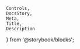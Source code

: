     Controls,
    DocsStory,
    Meta,
    Title,
    Description
} from '@storybook/blocks';

<Meta of={viewerStories} />
<Title of={viewerStories} />

The rich text viewer component allows users to view text formatted with various styling options including bold, italics, numbered lists, and bulleted lists. The rich text to render is provided as a markdown string.

See the [rich text editor](?path=/docs/incubating-rich-text-editor--docs) component to enable users to modify the markdown contents.

<DocsStory of={viewerStories.richTextViewer} expanded={false} />
<Controls of={viewerStories.richTextViewer} />

## User Mention Usage

To enable support for `@mention` in the <Tag name={richTextViewerTag}/> component, include the specified configuration and mapping components as children. These components facilitate the conversion of input markdown into a mention node, displaying a user's name. Additionally, ensure that each user mentioned in the markdown input has a corresponding user mapping. For more details, see [Client Usage Guidance on Filtered Users](https://github.com/ni/nimble/blob/main/packages/nimble-components/src/rich-text/specs/mention-hld.md#client-usage-guidance-on-filtered-users-1).

## User Configuration

<Description of={mentionUserStories} />
<Controls of={mentionUserStories.richTextMentionUsers} />

## User Mapping

<Description of={userMappingStories} />
<Controls of={userMappingStories.userMapping} />
